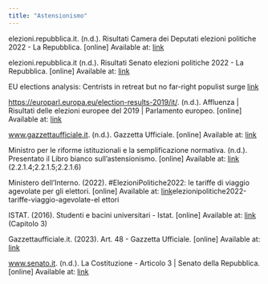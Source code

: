```yaml
---
title: "Astensionismo"
---
```

elezioni.repubblica.it. (n.d.). Risultati Camera dei Deputati elezioni politiche 2022 - La Repubblica. [online] Available at: [link](https://elezioni.repubblica.it/2022/cameradeideputati/%20%E2%80%8C) 

elezioni.repubblica.it (n.d.). Risultati Senato elezioni politiche 2022 - La Repubblica. [online] Available at: [link](https://elezioni.repubblica.it/2022/senatodellarepubblica/)

EU elections analysis: Centrists in retreat but no far-right populist surge [link](https://news.sky.com/story/eu-elections-analysis-centrists-in-retreat-but-no-far-right-populist-surge-11729490)

https://europarl.europa.eu/election-results-2019/it/. (n.d.). Affluenza | Risultati delle elezioni europee del 2019 | Parlamento europeo. [online] Available at: [link](https://www.europarl.europa.eu/election-results-2019/it/affluenza/)

www.gazzettaufficiale.it. (n.d.). Gazzetta Ufficiale. [online] Available at: [link](https://www.gazzettaufficiale.it/eli/id/1993/08/20/093A4567/sg)

Ministro per le riforme istituzionali e la semplificazione normativa. (n.d.). Presentato il Libro bianco sull’astensionismo. [online] Available at: [link](https://www.riformeistituzionali.gov.it/it/comunicazione/comunicati-stampa/presentato-il-libro-bianco-sullastensionismo) (2.2.1.4;2.2.1.5;2.2.1.6)

Ministero dell’Interno. (2022). #ElezioniPolitiche2022: le tariffe di viaggio agevolate per gli elettori. [online] Available at: [link](https://www.interno.gov.it/it/notizie/)elezionipolitiche2022-tariffe-viaggio-agevolate-el ettori

ISTAT. (2016). Studenti e bacini universitari - Istat. [online] Available at: [link](https://www.istat.it/it/files/2016/11/Studenti-e-bacini-universitari.pdf) (Capitolo 3)

Gazzettaufficiale.it. (2023). Art. 48 - Gazzetta Ufficiale. [online] Available at: [link](https://www.gazzettaufficiale.it/atto/serie_generale/caricaArticolo?art.versione=1&art.idGruppo=5&art.flagTipoArticolo=0&art.codiceRedazionale=047U0001&art.idArticolo=48&art.idSottoArticolo=1&art.idSottoArticolo1=10&art.dataPubblicazioneGazzetta=1947-12-27&art.progressivo=0)

www.senato.it. (n.d.). La Costituzione - Articolo 3 | Senato della Repubblica. [online] Available at:
[link](https://www.senato.it/istituzione/la-costituzione/principi-fondamentali/articolo-3)
